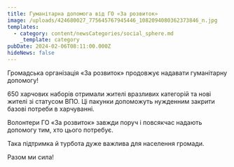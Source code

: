 ```yaml
---
title: Гуманітарна допомога від ГО «За розвиток»
image: /uploads/424680027_775645767945446_1082094080362373846_n.jpg
templates:
  - category: content/newsCategories/social_sphere.md
    _template: category
pubDate: 2024-02-06T08:11:00.000Z
hideNews: false
---
```


Громадська організація «За розвиток» продовжує надавати гуманітарну допомогу!

650 харчових наборів отримали жителі вразливих категорій та нові жителі зі статусом ВПО. Ці пакунки допоможуть нужденним закрити базові потреби в харчуванні. 

Волонтери ГО «За розвиток» завжди поруч і повсякчас надають допомогу тим, хто цього потребує. 

Така підтримка й турбота дуже важлива для населення громади.

Разом ми сила!
